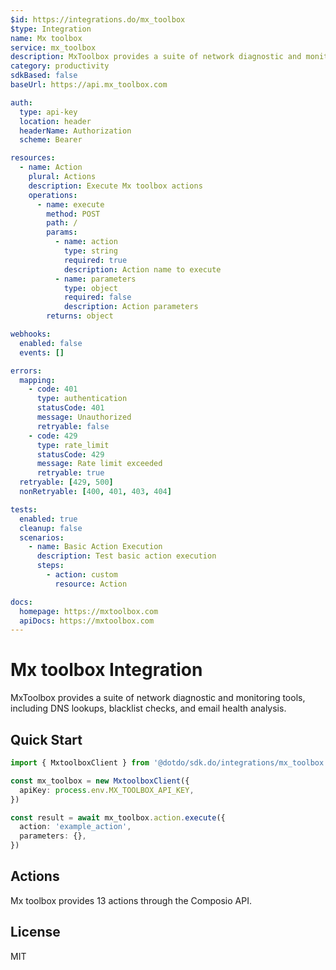 ```yaml
---
$id: https://integrations.do/mx_toolbox
$type: Integration
name: Mx toolbox
service: mx_toolbox
description: MxToolbox provides a suite of network diagnostic and monitoring tools, including DNS lookups, blacklist checks, and email health analysis.
category: productivity
sdkBased: false
baseUrl: https://api.mx_toolbox.com

auth:
  type: api-key
  location: header
  headerName: Authorization
  scheme: Bearer

resources:
  - name: Action
    plural: Actions
    description: Execute Mx toolbox actions
    operations:
      - name: execute
        method: POST
        path: /
        params:
          - name: action
            type: string
            required: true
            description: Action name to execute
          - name: parameters
            type: object
            required: false
            description: Action parameters
        returns: object

webhooks:
  enabled: false
  events: []

errors:
  mapping:
    - code: 401
      type: authentication
      statusCode: 401
      message: Unauthorized
      retryable: false
    - code: 429
      type: rate_limit
      statusCode: 429
      message: Rate limit exceeded
      retryable: true
  retryable: [429, 500]
  nonRetryable: [400, 401, 403, 404]

tests:
  enabled: true
  cleanup: false
  scenarios:
    - name: Basic Action Execution
      description: Test basic action execution
      steps:
        - action: custom
          resource: Action

docs:
  homepage: https://mxtoolbox.com
  apiDocs: https://mxtoolbox.com
---
```


# Mx toolbox Integration

MxToolbox provides a suite of network diagnostic and monitoring tools, including DNS lookups, blacklist checks, and email health analysis.

## Quick Start

```typescript
import { MxtoolboxClient } from '@dotdo/sdk.do/integrations/mx_toolbox'

const mx_toolbox = new MxtoolboxClient({
  apiKey: process.env.MX_TOOLBOX_API_KEY,
})

const result = await mx_toolbox.action.execute({
  action: 'example_action',
  parameters: {},
})
```

## Actions

Mx toolbox provides 13 actions through the Composio API.

## License

MIT
